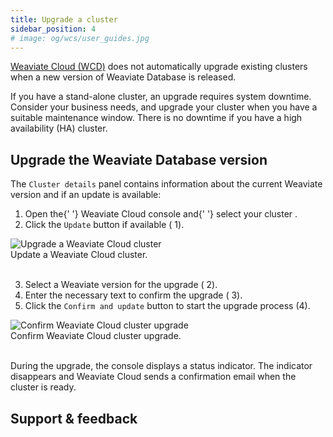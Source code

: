 ```yaml
---
title: Upgrade a cluster
sidebar_position: 4
# image: og/wcs/user_guides.jpg
---
```


[Weaviate Cloud (WCD)](https://console.weaviate.cloud/) does not automatically upgrade existing clusters when a new version of Weaviate Database is released.

If you have a stand-alone cluster, an upgrade requires system downtime. Consider your business needs, and upgrade your cluster when you have a suitable maintenance window. There is no downtime if you have a high availability (HA) cluster.

## Upgrade the Weaviate Database version

The `Cluster details` panel contains information about the current Weaviate version and if an update is available:


<div class="row">
  <div class="col col--6">
    <ol>
      <li>
        Open the{' '}
        <Link to="https://console.weaviate.cloud">Weaviate Cloud console</Link> and{' '}
        <Link to="/docs/cloud/manage-clusters/status#select-your-cluster">
          select your cluster
        </Link>
        .
      </li>
      <li>
        Click the <code>Update</code> button if available (
        <span class="callout">1</span>).
      </li>
    </ol>
  </div>
  <div class="col col--6">
    <div class="card">
      <div class="card__image">
        <img src={UpdateCluster} alt="Upgrade a Weaviate Cloud cluster" />
      </div>
      <div class="card__body">Update a Weaviate Cloud cluster.</div>
    </div>
  </div>
</div>
<br />


<div class="row">
  <div class="col col--6">
    <ol start="3">
      <li>
        Select a Weaviate version for the upgrade (
        <span class="callout">2</span>).
      </li>
      <li>
        Enter the necessary text to confirm the upgrade (
        <span class="callout">3</span>).
      </li>
      <li>
        Click the <code>Confirm and update</code> button to start the upgrade
        process (<span class="callout">4</span>).
      </li>
    </ol>
  </div>
  <div class="col col--6">
    <div class="card">
      <div class="card__image">
        <img
          src={UpdateClusterConfirm}
          alt="Confirm Weaviate Cloud cluster upgrade"
        />
      </div>
      <div class="card__body">Confirm Weaviate Cloud cluster upgrade.</div>
    </div>
  </div>
</div>
<br />

During the upgrade, the console displays a status indicator. The indicator disappears and Weaviate Cloud sends a confirmation email when the cluster is ready.

## Support & feedback


<SupportAndTrouble />
